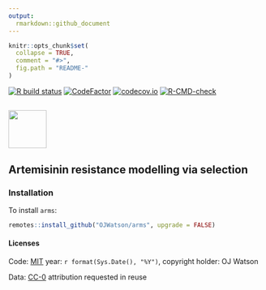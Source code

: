 ```yaml
---
output:
  rmarkdown::github_document
---
```


<!-- README.md is generated from README.Rmd. Please edit that file -->

```r
knitr::opts_chunk$set(
  collapse = TRUE,
  comment = "#>",
  fig.path = "README-"
)
```

<!-- badges: start -->
[![R build status](https://github.com/OJWatson/arms/workflows/R-CMD-check/badge.svg)](https://github.com/OJWatson/arms/actions)
[![CodeFactor](https://www.codefactor.io/repository/github/OJWatson/arms/badge)](https://www.codefactor.io/repository/github/OJWatson/arms)
[![codecov.io](https://codecov.io/github/OJWatson/arms/coverage.svg?branch=main)](https://codecov.io/github/OJWatson/arms?branch=main)
[![R-CMD-check](https://github.com/afyac/mast/actions/workflows/R-CMD-check.yaml/badge.svg)](https://github.com/afyac/mast/actions/workflows/R-CMD-check.yaml)
<!-- badges: end -->

## <img src='man/figures/logo.png' style="height:75px;"/>

##  Artemisinin resistance modelling via selection

### Installation

To install `arms`:

```r
remotes::install_github("OJWatson/arms", upgrade = FALSE)
```

#### Licenses

Code: [MIT](http://opensource.org/licenses/MIT) year: `r format(Sys.Date(), "%Y")`, copyright holder: OJ Watson

Data: [CC-0](http://creativecommons.org/publicdomain/zero/1.0/) attribution requested in reuse

